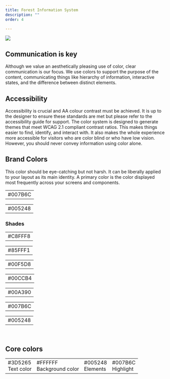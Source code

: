 ```yaml
---
title: Forest Information System
description: ""
order: 4

---
```



 ![](../../md_components/static/FISE_logo.svg)


## Communication is key

Although we value an aesthetically pleasing use of color, clear communication is our focus. We use colors to support the purpose of the content, communicating things like hierarchy of information, interactive states, and the difference between distinct elements.

## Accessibility

Accessibility is crucial and AA colour contrast must be achieved. It is up to the designer to ensure these standards are met but please refer to the accessibility guide for support. The color system is designed to generate themes that meet WCAG 2.1 compliant contrast ratios. This makes things easier to find, identify, and interact with. It also makes the whole experience more accessible for visitors who are color blind or who have low vision. However, you should never convey information using color alone.


## Brand Colors 

This color should be eye-catching but not harsh. It can be liberally applied to your layout as its main identity. A primary color is the color displayed most frequently across your screens and components.

<div style={{width:'100%',float:'left'}}>
    <table style={{float:'left'}} >
        <tbody>
            <tr>
                <td style={{backgroundColor:'#007B6C'}} className="large-color-box-td">
                    <div style={{color:'white'}} className="large-color-box">#007B6C </div>
                </td>            
            </tr>
        </tbody>
    </table>
    <table style={{float:'left'}} >
        <tbody>
            <tr>
                <td style={{backgroundColor:'#005248'}} className="large-color-box-td">
                    <div style={{color:'white'}} className="large-color-box">#005248 </div>
                </td>            
            </tr>
        </tbody>
    </table>

</div>
    <h3>Shades</h3>
    <div style={{ width:'100%', float:'left', marginBottom: '40px'}}>
    <table style={{float:'left'}} >
        <tbody>
            <tr>
            <td style={{backgroundColor:'#C8FFF8'}} className="small-color-box-td-70">
                    <div style={{color:'#3D5265'}} className="small-color-box-70">#C8FFF8</div>
                </td>            
            </tr>
        </tbody>
    </table>
   <table style={{float:'left'}} >
        <tbody>
            <tr>
            <td style={{backgroundColor:'#85FFF1'}} className="small-color-box-td-70">
                    <div style={{color:'#3D5265'}} className="small-color-box-70">#85FFF1</div>
                </td>            
            </tr>
        </tbody>
    </table>
   <table style={{float:'left'}} >
        <tbody>
            <tr>
            <td style={{backgroundColor:'#00F5D8'}} className="small-color-box-td-70">
                    <div style={{color:'#3D5265'}} className="small-color-box-70">#00F5D8</div>
                </td>            
            </tr>
        </tbody>
    </table>  
     <table style={{float:'left'}} >
        <tbody>
            <tr>
            <td style={{backgroundColor:'#00CCB4'}} className="small-color-box-td-70">
                    <div style={{color:'#3D5265'}} className="small-color-box-70">#00CCB4</div>
                </td>            
            </tr>
        </tbody>
    </table>   
    <table style={{float:'left'}} >
        <tbody>
            <tr>
            <td style={{backgroundColor:'#00A390'}} className="small-color-box-td-70">
                    <div style={{color:'#3D5265'}} className="small-color-box-70">#00A390</div>
                </td>            
            </tr>
        </tbody>
    </table>
       <table style={{float:'left'}} >
        <tbody>
            <tr>
            <td style={{backgroundColor:'#007B6C'}} className="small-color-box-td-70">
                    <div style={{color:'white'}} className="small-color-box-70">#007B6C</div>
                </td>            
            </tr>
        </tbody>
    </table>  
     <table style={{float:'left'}} >
        <tbody>
            <tr>
            <td style={{backgroundColor:'#005248'}} className="small-color-td-box-70">
                    <div style={{color:'white'}} className="small-color-box-70">#005248</div>
                </td>            
            </tr>
        </tbody> </table>
    
</div>

<br/>


<SupplementaryColors />

## Core colors

<table style={{ width:"100%", float:'left', marginBottom: '20px'}} >
    <tbody>
        <tr>
            <td style={{backgroundColor:'#3D5265'}} className="large-color-box-td">
                <div style={{color:'white'}} className="large-color-box">#3D5265 <br/>Text color</div>
            </td>   
                <td style={{backgroundColor:'#FFFFFF'}} className="large-color-box-td">
                <div style={{color:'#3D5265'}} className="large-color-box">#FFFFFF <br/>Background color</div>
            </td>
            <td style={{backgroundColor:'#005248'}} className="large-color-box-td">
                <div style={{color:'white'}} className="large-color-box">#005248<br/> Elements  </div>
            </td>     
            <td style={{backgroundColor:'#007B6C'}} className="large-color-box-td">
                <div style={{color:'white'}} className="large-color-box">#007B6C<br/> Highlight  </div>
            </td>     
        </tr>
    </tbody>
</table> 

<LinkColors />

<StateColors />

<EEAColorPalette />

